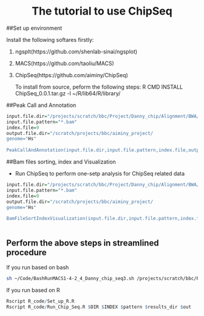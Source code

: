 <center> <h1>The tutorial to use ChipSeq</h1> </center>


##Set up environment

Install the following softares firstly:

1. ngsplt(https://github.com/shenlab-sinai/ngsplot)

2. MACS(https://github.com/taoliu/MACS)

3. ChipSeq(https://github.com/aiminy/ChipSeq)

     To install from source, peform the following steps:
     R CMD INSTALL ChipSeq_0.0.1.tar.gz -l ~/R/lib64/R/library/

##Peak Call and Annotation
```r

input.file.dir="/projects/scratch/bbc/Project/Danny_chip/Alignment/BWA/"
input.file.pattern="*.bam"
index.file=9
output.file.dir="/scratch/projects/bbc/aiminy_project/
genome="Hs"
 
PeakCallAndAnnotation(input.file.dir,input.file.pattern,index.file,output.file.dir,genome)
```

##Bam files sorting, index and Visualization

+ Run ChipSeq to perform one-setp analysis for ChipSeq related data 

```r
input.file.dir="/projects/scratch/bbc/Project/Danny_chip/Alignment/BWA/"
input.file.pattern="*.bam"
index.file=9
output.file.dir="/scratch/projects/bbc/aiminy_project/
genome="Hs"
 
BamFileSortIndexVisualization(input.file.dir,input.file.pattern,index.file,output.file.dir,genome)(input.file.dir,input.file.pattern,index.file,output.file.dir,genome)
 
```

## Perform the above steps in streamlined procedure

If you run based on bash
```bash
sh ~/Code/BashRunMACS1-4-2_4_Danny_chip_seq3.sh /projects/scratch/bbc/Project/Danny_chip/Alignment/BWA/ 9 ".bam" /scratch/projects/bbc/aiminy_project/ "Hs"
```

If you run based on R
```r

Rscript R_code/Set_up_R.R
Rscript R_code/Run_Chip_Seq.R $DIR $INDEX $pattern $results_dir $out 

```
